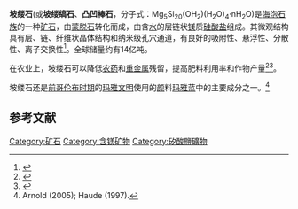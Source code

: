 {{Infobox mineral
| name        = 坡缕石(Palygorskite)
| boxwidth    = 
| boxbgcolor  = 
| image       = Mineraly.sk - palygorskit.jpg
| imagesize   = 
| alt         = 
| caption     = 坡缕石的样本
| category    = [[Phyllosilicate|Phyllosilicate]]
| formula     = (Mg,Al)<sub>2</sub>Si<sub>4</sub>O<sub>10</sub>(OH)·4(H<sub>2</sub>O)
| strunz      = 09.EE.20
| symmetry    = Monoclinic prismatic<br>[[H-M_symbol|H-M symbol]]: (2/m) <br>[[Space_group|Space group]]: C 2/m
| unit cell   = a = 12.78 Å, b = 17.86 Å, c = 5.24 Å; β = 95.78°; Z=4
| molweight   = 
| color       = 白色，灰色，黄色，灰绿色
| colour      = 
| habit       = Lath shaped crystals, fibrous and compact masses
| system      = [[Monoclinic|Monoclinic]]
| twinning    = 
| cleavage    = Distinct/good, good on {110}
| fracture    = 
| tenacity    = Tough
| mohs        = 2 - 2.5
| luster      = Waxy, earthy
| streak      = 
| diaphaneity = Translucent
| gravity     = 1 - 2.6
| density     = 
| polish      = 
| opticalprop = Biaxial (-)
| refractive  = n<sub>α</sub> = 1.522 - 1.528 n<sub>β</sub> = 1.530 - 1.546 n<sub>γ</sub> = 1.533 - 1.548
| birefringence = δ = 0.011 - 0.020
| pleochroism = X= pale yellow Y=Z= pale yellow-green
| 2V          = 
| dispersion  = 
| extinction  = 
| length fast/slow =
| fluorescence = 
| absorption  = 
| melt        = 
| fusibility  = 
| diagnostic  = 
| solubility  = 
| impurities  = 
| alteration  = 
| other       = 
| prop1       = 
| prop1text   = 
| references  = <ref name=Mindat>{{Cite web |url=http://www.mindat.org/min-3072.html |title=Palygorskite on Mindat.org |accessdate=2016-11-09 |archive-date=2018-01-07 |archive-url=https://web.archive.org/web/20180107155356/https://www.mindat.org/min-3072.html |dead-url=no }}</ref><ref>{{Cite web |url=http://www.webmineral.com/data/Palygorskite.shtml |title=Palygorskite data on Webmineral.com |accessdate=2016-11-09 |archive-date=2017-04-19 |archive-url=https://web.archive.org/web/20170419195545/http://webmineral.com/data/Palygorskite.shtml |dead-url=no }}</ref><ref name=HBM>{{Cite web |url=http://www.handbookofmineralogy.com/pdfs/palygorskite.pdf |title=Palygorskite in the Handbook of Mineralogy |accessdate=2016-11-09 |archive-date=2016-03-04 |archive-url=https://web.archive.org/web/20160304053657/http://www.handbookofmineralogy.com/pdfs/palygorskite.pdf |dead-url=no }}</ref>
}}

'''坡缕石'''(或'''坡缕缟石'''、'''凸凹棒石'''，分子式：Mg<sub>5</sub>Si<sub>20</sub>(OH<sub>2</sub>)(H<sub>2</sub>O)<sub>4</sub>·nH<sub>2</sub>O)是[[海泡石族|海泡石族]]的一种[[矿石|矿石]]，由[[蒙脱石|蒙脱石]]转化而成，由含[[水|水]]的层链状[[镁|镁]]质[[硅酸盐|硅酸盐]]组成。其微观结构具有层、链、纤维状晶体结构和纳米级孔穴通道，有良好的吸附性、悬浮性、分散性、离子交换性<ref>{{cite journal|author=罗春燕|coauthors=蔺海明,刘伟生,尚千涵,曹发魁,宋颖|title=坡缕石包衣肥缓释效应及其机理|journal=科技导报|year=2009|volume=27|issue=0903|pages=56-60|url=http://www.kjdb.org/qikan/Cpaper/zhaiyao.asp?bsid=16602|accessdate=2010-08-16|issn=1000-7857|id=CN: 11-1421/N|archive-date=2019-09-18|archive-url=https://web.archive.org/web/20190918005633/http://www.kjdb.org/qikan/Cpaper/zhaiyao.asp?bsid=16602|dead-url=no}}</ref>。全球储量约有14亿吨。

在农业上，坡缕石可以降低[[农药|农药]]和[[重金属|重金属]]残留，提高肥料利用率和作物产量<ref>{{cite journal|author=李生秀|coauthors=付会芳，袁虎林|title=几种反映旱地土壤供氮能力方法的比较|journal=土壤学报|year=1990|volume=22|issue=4|pages=194-197}}</ref><ref>{{cite book|author=孙羲|title=植物营养原理|year=1995|publisher=中国农业出版社|pages=72-73|location=北京}}</ref>。

坡缕石还是[[前哥伦布时期|前哥伦布时期]]的[[玛雅文明|玛雅文明]]使用的[[颜|颜]]料[[玛雅蓝|玛雅蓝]]中的主要成分之一。<ref>Arnold (2005); Haude (1997).</ref>

== 参考文献 ==
<div class="references-small">
<references></references>
</div>

{{粘土矿物}}

[[Category:矿石|Category:矿石]]
[[Category:含镁矿物|Category:含镁矿物]]
[[Category:矽酸鹽礦物|Category:矽酸鹽礦物]]